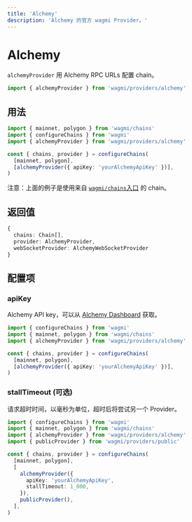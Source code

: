 ```yaml
---
title: 'Alchemy'
description: 'Alchemy 的官方 wagmi Provider。'
---
```



# Alchemy

`alchemyProvider` 用 Alchemy RPC URLs 配置 chain。

```ts
import { alchemyProvider } from 'wagmi/providers/alchemy'
```

## 用法

```ts
import { mainnet, polygon } from 'wagmi/chains'
import { configureChains } from 'wagmi'
import { alchemyProvider } from 'wagmi/providers/alchemy'

const { chains, provider } = configureChains(
  [mainnet, polygon],
  [alchemyProvider({ apiKey: 'yourAlchemyApiKey' })],
)
```

注意：上面的例子是使用来自 [`wagmi/chains`入口](/react/chains#wagmichains) 的 chain。

## 返回值

```ts
{
  chains: Chain[],
  provider: AlchemyProvider,
  webSocketProvider: AlchemyWebSocketProvider
}
```

## 配置项

### apiKey

Alchemy API key，可以从 [Alchemy Dashboard](https://dashboard.alchemyapi.io/) 获取。

```ts {7}
import { configureChains } from 'wagmi'
import { mainnet, polygon } from 'wagmi/chains'
import { alchemyProvider } from 'wagmi/providers/alchemy'

const { chains, provider } = configureChains(
  [mainnet, polygon],
  [alchemyProvider({ apiKey: 'yourAlchemyApiKey' })],
)
```

### stallTimeout (可选)

请求超时时间，以毫秒为单位，超时后将尝试另一个 Provider。

```ts {11}
import { configureChains } from 'wagmi'
import { mainnet, polygon } from 'wagmi/chains'
import { alchemyProvider } from 'wagmi/providers/alchemy'
import { publicProvider } from 'wagmi/providers/public'

const { chains, provider } = configureChains(
  [mainnet, polygon],
  [
    alchemyProvider({
      apiKey: 'yourAlchemyApiKey',
      stallTimeout: 1_000,
    }),
    publicProvider(),
  ],
)
```
